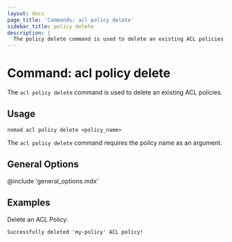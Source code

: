 ```yaml
---
layout: docs
page_title: 'Commands: acl policy delete'
sidebar_title: policy delete
description: |
  The policy delete command is used to delete an existing ACL policies.
---
```


# Command: acl policy delete

The `acl policy delete` command is used to delete an existing ACL policies.

## Usage

```plaintext
nomad acl policy delete <policy_name>
```

The `acl policy delete` command requires the policy name as an argument.

## General Options

@include 'general_options.mdx'

## Examples

Delete an ACL Policy:

```shell-sessionnomad acl policy delete my-policy
Successfully deleted 'my-policy' ACL policy!
```
